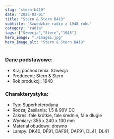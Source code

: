 ```yaml
---
slug: "stern-b419"
date: "2025-03-01"
title: "Stern & Stern B419"
subtitle: "Szwedzkie radio z 1948 roku"
category: "radia"
tags: ["Szwecja","Stern","1948"]
hero_image: "./image1.jpg"
hero_image_alt: "Stern & Stern B419"
---
```


### Dane podstawowe:

- Kraj pochodzenia: Szwecja
- Producent: Stern & Stern
- Rok produkcji: 1948

### Charakterystyka:

- Typ: Superheterodyna
- Rodzaj Zasilania: 1.5 & 90V DC
- Zakres: fale krótkie, fale średnie, fale długie
- Wymiary: 355 x 240 x 130 mm
- Materiał obudowy: drewno
- Lampy: DK40, DF91, DAF91, DAF91, DL41, DL41 
